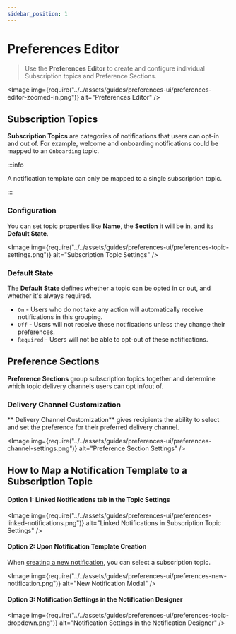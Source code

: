 ```yaml
---
sidebar_position: 1
---
```



# Preferences Editor

> Use the **Preferences Editor** to create and configure individual Subscription topics and Preference Sections.

<Image
  img={require("../../assets/guides/preferences-ui/preferences-editor-zoomed-in.png")}
  alt="Preferences Editor"
/>

## Subscription Topics

**Subscription Topics** are categories of notifications that users can opt-in and out of. 
For example, welcome and onboarding notifications could be mapped to an `Onboarding` topic.

:::info 

A notification template can only be mapped to a single subscription topic. 

:::

### Configuration

You can set topic properties like **Name**, the **Section** it will be in, and its **Default State**.

<Image
  img={require("../../assets/guides/preferences-ui/preferences-topic-settings.png")}
  alt="Subscription Topic Settings"
/>

### Default State

The **Default State** defines whether a topic can be opted in or out, and whether it's always required.

- `On` - Users who do not take any action will automatically receive notifications in this grouping.
- `Off` - Users will not receive these notifications unless they change their preferences.
- `Required` - Users will not be able to opt-out of these notifications.

## Preference Sections

**Preference Sections** group subscription topics together and determine which topic delivery channels users can opt in/out of.

###  Delivery Channel Customization

** Delivery Channel Customization** gives recipients the ability to select and set the preference for their preferred delivery channel.

<Image
  img={require("../../assets/guides/preferences-ui/preferences-channel-settings.png")}
  alt="Preference Section Settings"
/>

## How to Map a Notification Template to a Subscription Topic

#### Option 1: Linked Notifications tab in the Topic Settings

<Image
  img={require("../../assets/guides/preferences-ui/preferences-linked-notifications.png")}
  alt="Linked Notifications in Subscription Topic Settings"
/>

#### Option 2: Upon Notification Template Creation

When [creating a new notification](../../content/notification-designer/design-a-notification/#create-a-notification), 
you can select a subscription topic.

<Image
  img={require("../../assets/guides/preferences-ui/preferences-new-notification.png")}
  alt="New Notification Modal"
/>

#### Option 3: Notification Settings in the Notification Designer

<Image
  img={require("../../assets/guides/preferences-ui/preferences-topic-dropdown.png")}
  alt="Notification Settings in the Notification Designer"
/>
